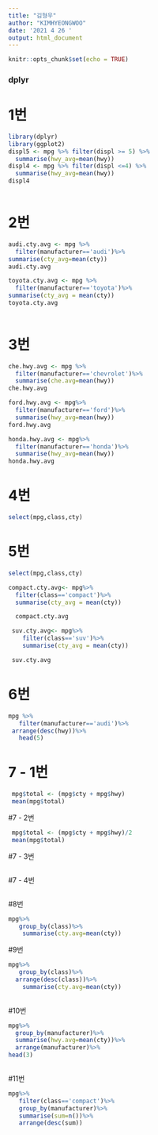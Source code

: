 ```yaml
---
title: "김형우"
author: "KIMHYEONGWOO"
date: '2021 4 26 '
output: html_document
---
```


```r
knitr::opts_chunk$set(echo = TRUE)
```

### dplyr

# 1번
```r
library(dplyr)
library(ggplot2)
displ5 <- mpg %>% filter(displ >= 5) %>%
  summarise(hwy_avg=mean(hwy))
displ4 <- mpg %>% filter(displ <=4) %>%
  summarise(hwy_avg=mean(hwy))
displ4
  

```

# 2번
```r
audi.cty.avg <- mpg %>%
  filter(manufacturer=='audi')%>%
summarise(cty_avg=mean(cty))
audi.cty.avg

toyota.cty.avg <- mpg %>%
  filter(manufacturer=='toyota')%>%
summarise(cty_avg = mean(cty))
toyota.cty.avg
  
```

# 3번
```r
che.hwy.avg <- mpg %>%
  filter(manufacturer=='chevrolet')%>%
  summarise(che.avg=mean(hwy))
che.hwy.avg

ford.hwy.avg <- mpg%>%
  filter(manufacturer=='ford')%>%
  summarise(hwy_avg=mean(hwy))
ford.hwy.avg

honda.hwy.avg <- mpg%>%
  filter(manufacturer=='honda')%>%
  summarise(hwy_avg=mean(hwy))
honda.hwy.avg
```

# 4번
```r
select(mpg,class,cty)
```

# 5번
```r
select(mpg,class,cty)

compact.cty.avg<- mpg%>%
  filter(class=='compact')%>%
  summarise(cty_avg = mean(cty))

  compact.cty.avg

 suv.cty.avg<- mpg%>%
    filter(class=='suv')%>%
    summarise(cty_avg = mean(cty))

 suv.cty.avg

```

# 6번 
```r
mpg %>%
   filter(manufacturer=='audi')%>%
 arrange(desc(hwy))%>%
   head(5)
```

# 7 - 1번
```r
 mpg$total <- (mpg$cty + mpg$hwy)
 mean(mpg$total)
```

#7 - 2번
```r
 mpg$total <- (mpg$cty + mpg$hwy)/2
 mean(mpg$total)
```

#7 - 3번
```r

```

#7 - 4번
```r
```

#8번
```r
mpg%>%
   group_by(class)%>%
    summarise(cty.avg=mean(cty))
```

#9번
```r
mpg%>%
   group_by(class)%>%
  arrange(desc(class))%>%
    summarise(cty.avg=mean(cty))
  
```

#10번
```r
mpg%>%
  group_by(manufacturer)%>%
  summarise(hwy.avg=mean(cty))%>%
  arrange(manufacturer)%>%
head(3)
    
```

#11번
```r
mpg%>%
   filter(class=='compact')%>%
   group_by(manufacturer)%>%
   summarise(sum=n())%>%
   arrange(desc(sum))
```



